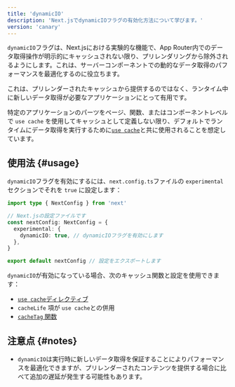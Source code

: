 ```yaml
---
title: 'dynamicIO'
description: 'Next.jsでdynamicIOフラグの有効化方法について学びます。'
version: 'canary'
---
```


`dynamicIO`フラグは、Next.jsにおける実験的な機能で、App Router内でのデータ取得操作が明示的にキャッシュされない限り、プリレンダリングから除外されるようにします。これは、サーバーコンポーネントでの動的なデータ取得のパフォーマンスを最適化するのに役立ちます。

これは、プリレンダーされたキャッシュから提供するのではなく、ランタイム中に新しいデータ取得が必要なアプリケーションにとって有用です。

特定のアプリケーションのパーツをページ、関数、またはコンポーネントレベルで `use cache` を使用してキャッシュとして定義しない限り、デフォルトでランタイムにデータ取得を実行するために[`use cache`](/docs/app/api-reference/directives/use-cache)と共に使用されることを想定しています。

## 使用法 {#usage}

`dynamicIO`フラグを有効にするには、`next.config.ts`ファイルの `experimental` セクションでそれを `true` に設定します：

```ts title="next.config.ts"
import type { NextConfig } from 'next'

// Next.jsの設定ファイルです
const nextConfig: NextConfig = {
  experimental: {
    dynamicIO: true, // dynamicIOフラグを有効にします
  },
}

export default nextConfig // 設定をエクスポートします
```

`dynamicIO`が有効になっている場合、次のキャッシュ関数と設定を使用できます：

- [`use cache`ディレクティブ](/docs/app/api-reference/directives/use-cache)
- `cacheLife` 項が `use cache`との併用
- [`cacheTag` 関数](/docs/app/api-reference/functions/cacheTag)

## 注意点 {#notes}

- `dynamicIO`は実行時に新しいデータ取得を保証することによりパフォーマンスを最適化できますが、プリレンダーされたコンテンツを提供する場合に比べて追加の遅延が発生する可能性もあります。
